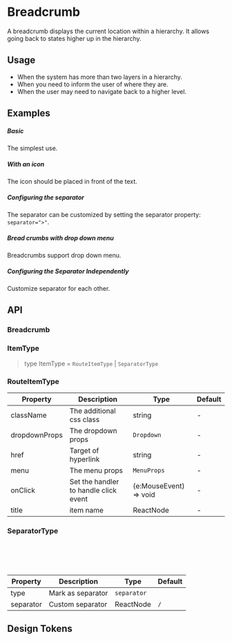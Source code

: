 
<Meta of={KitBreadcrumbStories} />

# Breadcrumb

A breadcrumb displays the current location within a hierarchy. It allows going back to states higher up in the hierarchy.

## Usage

-   When the system has more than two layers in a hierarchy.
-   When you need to inform the user of where they are.
-   When the user may need to navigate back to a higher level.

## Examples

##### Basic

The simplest use.

<CustomCanvas content={Examples.Basic} source={Sources.Basic} id="breadcrumb-basic" />

##### With an icon

The icon should be placed in front of the text.

<CustomCanvas content={Examples.Icon} source={Sources.Icon} id="breadcrumb-icon" />

##### Configuring the separator

The separator can be customized by setting the separator property: `separator=">"`.

<CustomCanvas content={Examples.Separator} source={Sources.Separator} id="breadcrumb-separator" />

##### Bread crumbs with drop down menu

Breadcrumbs support drop down menu.

<CustomCanvas content={Examples.Dropdown} source={Sources.Dropdown} id="breadcrumb-dropdown" />

##### Configuring the Separator Independently

Customize separator for each other.

<CustomCanvas
    content={Examples.IndependentSeparator}
    source={Sources.IndependentSeparator}
    id="breadcrumb-independent-separator"
/>

## API

### Breadcrumb

<Canvas of={KitBreadcrumbStories.Api} />

<Controls of={KitBreadcrumbStories.Api} />

### ItemType

> type ItemType = `RouteItemType` | `SeparatorType`

### RouteItemType

| Property      | Description                           | Type                   | Default |
| ------------- | ------------------------------------- | ---------------------- | ------- |
| className     | The additional css class              | string                 | -       |
| dropdownProps | The dropdown props                    | `Dropdown`             | -       |
| href          | Target of hyperlink                   | string                 | -       |
| menu          | The menu props                        | `MenuProps`            | -       |
| onClick       | Set the handler to handle click event | (e:MouseEvent) => void | -       |
| title         | item name                             | ReactNode              | -       |

### SeparatorType

```ts
const item = {
    type: 'separator', // Must have
    separator: '/'
};
```

| Property  | Description       | Type        | Default |
| --------- | ----------------- | ----------- | ------- |
| type      | Mark as separator | `separator` |         |
| separator | Custom separator  | ReactNode   | `/`     |

## Design Tokens

<DesignTokens path="components.Breadcrumb" tokens={fields?.components?.Breadcrumb} />

